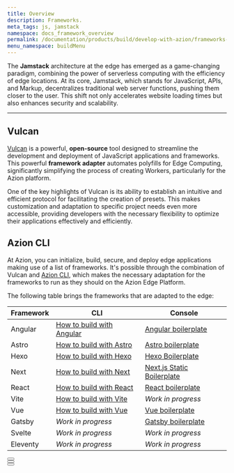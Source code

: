 ```yaml
---
title: Overview
description: Frameworks.
meta_tags: js, jamstack
namespace: docs_framework_overview
permalink: /documentation/products/build/develop-with-azion/frameworks-specific/overview/
menu_namespace: buildMenu
---
```




The **Jamstack** architecture at the edge has emerged as a game-changing paradigm, 
combining the power of serverless computing with the efficiency of edge locations. At its core, Jamstack, 
which stands for JavaScript, APIs, and Markup, decentralizes traditional web server functions, pushing them closer to the user. 
This shift not only accelerates website loading times but also enhances security and scalability.

---

## Vulcan

[Vulcan](https://github.com/aziontech/vulcan) is a powerful, **open-source** tool designed to streamline the development and deployment of JavaScript applications and frameworks. This powerful **framework adapter** automates polyfills for Edge Computing, significantly simplifying the process of creating Workers, particularly for the Azion platform.

One of the key highlights of Vulcan is its ability to establish an intuitive and efficient protocol for facilitating the creation of presets. This makes customization and adaptation to specific project needs even more accessible, providing developers with the necessary flexibility to optimize their applications effectively and efficiently.

## Azion CLI 

At Azion, you can initialize, build, secure, and deploy edge applications making use of a list of frameworks. It's possible through the combination of Vulcan and [Azion CLI](/en//documentation/products/azion-cli/overview/), which
makes the necessary adaptation for the frameworks to run as they should on the Azion Edge Platform.

The following table brings the frameworks that are adapted to the edge: 

| Framework | CLI | Console |
| --- | --- | --- |
| Angular | [How to build with Angular](/en/documentation/products/cli/frameworks/angular/) | [Angular boilerplate](/en/documentation/products/guides/angular-boilerplate/) |
| Astro | [How to build with Astro](/en/documentation/products/cli/frameworks/astro/) | [Astro boilerplate](/en/documentation/products/guides/astro-boilerplate/) |
| Hexo | [How to build with Hexo](/en/documentation/products/cli/frameworks/hexo/)| [Hexo Boilerplate](/en/documentation/products/guides/hexo-boilerplate/) |
| Next | [How to build with Next](/en/documentation/products/cli/frameworks/next/) | [Next.js Static Boilerplate](/en/documentation/products/guides/nextjs-static-boilerplate/) |
| React | [How to build with React](/en/documentation/products/cli/frameworks/react/) | [React boilerplate](/en/documentation/products/guides/react-boilerplate/)|
| Vite | [How to build with Vite](/en/documentation/products/cli/frameworks/vite/)| *Work in progress* |
| Vue | [How to build with Vue](/en/documentation/products/cli/frameworks/vue/) | [Vue boilerplate](/en/documentation/products/guides/vue-boilerplate/)|
| Gatsby | *Work in progress* | [Gatsby boilerplate](/en/documentation/products/guides/gatsby-boilerplate/)|
| Svelte | *Work in progress* | *Work in progress* |
| Eleventy | *Work in progress* | *Work in progress* |

<Button href="/en/documentation/products/devtools/azion-edge-runtime/frameworks-compatibility/" text="go to supported Web Frameworks" variant="secondary" target="_blank"></Button>
<br />
<Button href="/en/documentation/products/edge-application/edge-functions/runtime-apis/javascript/" text="go to supported Web APIs" variant="secondary" target="_blank"></Button>
<br />
<Button href="/en/documentation/products/azion-edge-runtime/compatibility/node/" text="go to node.js support reference" variant="secondary" target="_blank"></Button>
